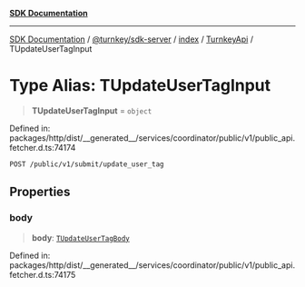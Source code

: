 [**SDK Documentation**](../../../../../../README.mdx)

***

[SDK Documentation](../../../../../../packages.mdx) / [@turnkey/sdk-server](../../../../README.mdx) / [index](../../../README.mdx) / [TurnkeyApi](../README.mdx) / TUpdateUserTagInput

# Type Alias: TUpdateUserTagInput

> **TUpdateUserTagInput** = `object`

Defined in: packages/http/dist/\_\_generated\_\_/services/coordinator/public/v1/public\_api.fetcher.d.ts:74174

`POST /public/v1/submit/update_user_tag`

## Properties

### body

> **body**: [`TUpdateUserTagBody`](TUpdateUserTagBody.mdx)

Defined in: packages/http/dist/\_\_generated\_\_/services/coordinator/public/v1/public\_api.fetcher.d.ts:74175
